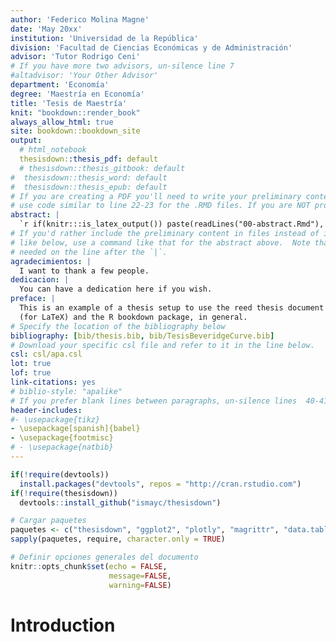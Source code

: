 ```yaml
---
author: 'Federico Molina Magne'
date: 'May 20xx'
institution: 'Universidad de la República'
division: 'Facultad de Ciencias Económicas y de Administración'
advisor: 'Tutor Rodrigo Ceni'
# If you have more two advisors, un-silence line 7
#altadvisor: 'Your Other Advisor'
department: 'Economía'
degree: 'Maestría en Economía'
title: 'Tesis de Maestría'
knit: "bookdown::render_book"
always_allow_html: true
site: bookdown::bookdown_site
output: 
  # html_notebook
  thesisdown::thesis_pdf: default
  # thesisdown::thesis_gitbook: default
#  thesisdown::thesis_word: default
#  thesisdown::thesis_epub: default
# If you are creating a PDF you'll need to write your preliminary content (e.g., abstract, acknowledgements) here or
# use code similar to line 22-23 for the .RMD files. If you are NOT producing a PDF, you can delete or silence lines 21-32 in this YAML header.
abstract: |
  `r if(knitr:::is_latex_output()) paste(readLines("00-abstract.Rmd"), collapse = '\n  ')`
# If you'd rather include the preliminary content in files instead of inline
# like below, use a command like that for the abstract above.  Note that a tab is 
# needed on the line after the `|`.
agradecimientos: |
  I want to thank a few people.
dedicacion: |
  You can have a dedication here if you wish. 
preface: |
  This is an example of a thesis setup to use the reed thesis document class
  (for LaTeX) and the R bookdown package, in general.
# Specify the location of the bibliography below
bibliography: [bib/thesis.bib, bib/TesisBeveridgeCurve.bib]
# Download your specific csl file and refer to it in the line below.
csl: csl/apa.csl
lot: true
lof: true
link-citations: yes
# biblio-style: "apalike"
# If you prefer blank lines between paragraphs, un-silence lines  40-41 (this requires package tikz)
header-includes:
#- \usepackage{tikz}
- \usepackage[spanish]{babel}
- \usepackage{footmisc}
# - \usepackage{natbib}
---
```


<!--
Above is the YAML (YAML Ain't Markup Language) header that includes a lot of metadata used to produce the document.  Be careful with spacing in this header!

If you'd prefer to not include a Dedication, for example, simply delete the section entirely, or silence (add #) them. 

If you have other LaTeX packages you would like to include, delete the # before header-includes and list the packages after hyphens on new lines.

If you'd like to include a comment that won't be produced in your resulting file enclose it in a block like this.

If you receive a duplicate label error after knitting, make sure to delete the index.Rmd file and then knit again.
-->

```r
if(!require(devtools))
  install.packages("devtools", repos = "http://cran.rstudio.com")
if(!require(thesisdown))
  devtools::install_github("ismayc/thesisdown")

# Cargar paquetes
paquetes <- c("thesisdown", "ggplot2", "plotly", "magrittr", "data.table")
sapply(paquetes, require, character.only = TRUE)

# Definir opciones generales del documento
knitr::opts_chunk$set(echo = FALSE,
                      message=FALSE, 
                      warning=FALSE)
```

<!-- On ordering the chapter files:
There are two options:
1. Name your chapter files in the order in which you want them to appear (e.g., 01-Inro, 02-Data, 03-Conclusions). 
2. Otherwise, you can specify the order in which they appear in the _bookdown.yml (for PDF only).

Do not include 00(two-hyphens)prelim.Rmd and 00-abstract.Rmd in the YAML file--they are handled in the YAML above differently for the PDF version.
-->

<!-- The {.unnumbered} option here means that the introduction will be "Chapter 0." You can also use {-} for no numbers
on chapters.
-->

# Introduction {.unnumbered}


